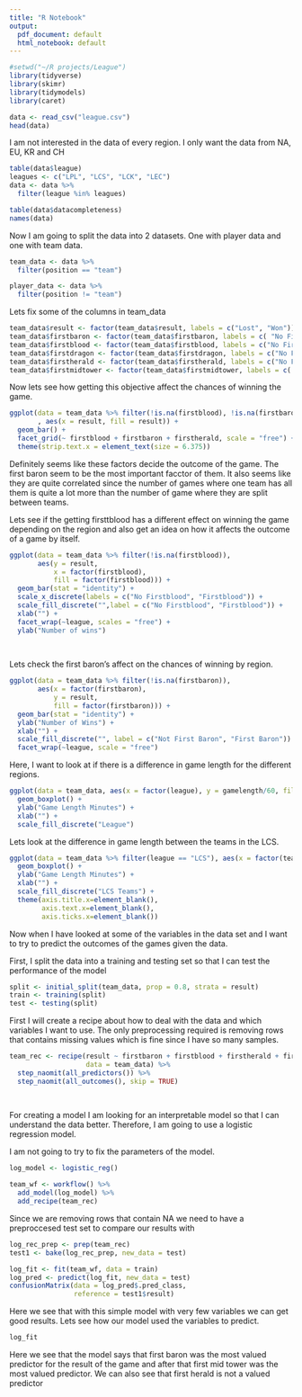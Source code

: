 ```yaml
---
title: "R Notebook"
output:
  pdf_document: default
  html_notebook: default
---
```

```r
#setwd("~/R projects/League")
library(tidyverse)
library(skimr)
library(tidymodels)
library(caret)
```

```r
data <- read_csv("league.csv")
head(data)
```
I am not interested in the data of every region.
I only want the data from NA, EU, KR and CH
```r
table(data$league)
leagues <- c("LPL", "LCS", "LCK", "LEC")
data <- data %>%
  filter(league %in% leagues)
```

```r
table(data$datacompleteness)
names(data)
```
Now I am going to split the data into 2 datasets. One with player data and one with team data.

```r
team_data <- data %>%
  filter(position == "team")

player_data <- data %>%
  filter(position != "team")

```

Lets fix some of the columns in team_data
```r
team_data$result <- factor(team_data$result, labels = c("Lost", "Won"))
team_data$firstbaron <- factor(team_data$firstbaron, labels = c( "No First Baron", "First Baron"))
team_data$firstblood <- factor(team_data$firstblood, labels = c("No First Kill", "First Kill"))
team_data$firstdragon <- factor(team_data$firstdragon, labels = c("No First Dragon", "First Dragon"))
team_data$firstherald <- factor(team_data$firstherald, labels = c("No First Herald", "First Herald"))
team_data$firstmidtower <- factor(team_data$firstmidtower, labels = c( "No First Midtower", "First Midtower"))
```

Now lets see how getting this objective affect the chances of winning the game.
```r
ggplot(data = team_data %>% filter(!is.na(firstblood), !is.na(firstbaron), !is.na(firstherald))
       , aes(x = result, fill = result)) +
  geom_bar() +
  facet_grid(~ firstblood + firstbaron + firstherald, scale = "free") +
  theme(strip.text.x = element_text(size = 6.375))
```
Definitely seems like these factors decide the outcome of the game. The first baron seem to be the most important facctor of them. It also seems like they are quite correlated since the number of games where one team has all them is quite a lot more than the number of game where they are split between teams.


Lets see if the getting firsttblood has a different effect on winning the game depending on the region and also get an idea on how it affects the outcome of a game by itself.
```r
ggplot(data = team_data %>% filter(!is.na(firstblood)), 
       aes(y = result, 
           x = factor(firstblood),
           fill = factor(firstblood))) +
  geom_bar(stat = "identity") +
  scale_x_discrete(labels = c("No Firstblood", "Firstblood")) +
  scale_fill_discrete("",label = c("No Firstblood", "Firstblood")) +
  xlab("") +
  facet_wrap(~league, scales = "free") +
  ylab("Number of wins")
  
  
```

Lets check the first baron's affect on the chances of winning by region.
```r
ggplot(data = team_data %>% filter(!is.na(firstbaron)),
       aes(x = factor(firstbaron),
           y = result,
           fill = factor(firstbaron))) +
  geom_bar(stat = "identity") +
  ylab("Number of Wins") +
  xlab("") +
  scale_fill_discrete("", label = c("Not First Baron", "First Baron")) +
  facet_wrap(~league, scale = "free") 
```

Here, I want to look at if there is a difference in game length for the different regions.
```r
ggplot(data = team_data, aes(x = factor(league), y = gamelength/60, fill = factor(league))) +
  geom_boxplot() +
  ylab("Game Length Minutes") +
  xlab("") +
  scale_fill_discrete("League")
```
Lets look at the difference in game length between the teams in the LCS.
```r
ggplot(data = team_data %>% filter(league == "LCS"), aes(x = factor(team), y = gamelength/60, fill = factor(team))) +
  geom_boxplot() +
  ylab("Game Length Minutes") +
  xlab("") +
  scale_fill_discrete("LCS Teams") +
  theme(axis.title.x=element_blank(),
        axis.text.x=element_blank(),
        axis.ticks.x=element_blank())
```


Now when I have looked at some of the variables in the data set and I want to try to predict the outcomes of the games given the data.

First, I split the data into a training and testing set so that I can test the performance of the model
```r
split <- initial_split(team_data, prop = 0.8, strata = result)
train <- training(split)
test <- testing(split)
```


First I will create a recipe about how to deal with the data and which variables I want to use. The only preprocessing required is removing rows that contains missing values which is fine since I have so many samples.
```r
team_rec <- recipe(result ~ firstbaron + firstblood + firstherald + firstmidtower + firstdragon,
                   data = team_data) %>%
  step_naomit(all_predictors()) %>%
  step_naomit(all_outcomes(), skip = TRUE)
  
  
```

For creating a model I am looking for an interpretable model so that I can understand the data better. Therefore, I am going to use a logistic regression model.

I am not going to try to fix the parameters of the model.
```r
log_model <- logistic_reg()
```


```r
team_wf <- workflow() %>%
  add_model(log_model) %>%
  add_recipe(team_rec)

```

Since we are removing rows that contain NA we need to have a preproccesed test set to compare our results with
```r
log_rec_prep <- prep(team_rec)
test1 <- bake(log_rec_prep, new_data = test)
```



```r
log_fit <- fit(team_wf, data = train)
log_pred <- predict(log_fit, new_data = test)
confusionMatrix(data = log_pred$.pred_class, 
                reference = test1$result)

```
Here we see that with this simple model with very few variables we can get good results.
Lets see how our model used the variables to predict.
```r
log_fit
```
Here we see that the model says that first baron was the most valued predictor for the result of the game and after that first mid tower was the most valued predictor. We can also see that first herald is not a valued predictor
